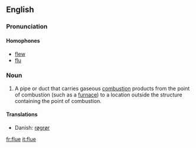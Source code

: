==English==

===Pronunciation===
====Homophones====
*[[flew]]
*[[flu]]

===Noun===
{{en-noun-reg}}

# A pipe or duct that carries gaseous [[combustion]] products from the point of combustion (such as a [[furnace]]) to a location outside the structure containing the point of combustion.

====Translations====
*Danish: [[røgrør]] {{n}}

[[fr:flue]]
[[it:flue]]